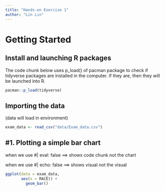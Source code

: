```yaml
---
title: "Hands-on Exercise 1"
author: "Lin Lin"
---
```


# Getting Started

## Install and launching R packages

The code chunk below uses p_load() of pacman package to check if tidyverse packages are installed in the computer. If they are, then they will be launched into R.

```r
pacman::p_load(tidyverse)
```

## Importing the data 

(data will load in environment)

```r
exam_data <- read_csv("data/Exam_data.csv")
```

## #1. Plotting a simple bar chart

when we use #\| eval: false ==\> shows code chunk not the chart

when we use #\| echo: false ==\> shows visual not the visual

```r

ggplot(data = exam_data,
       aes(x = RACE)) +
         geom_bar()
```

